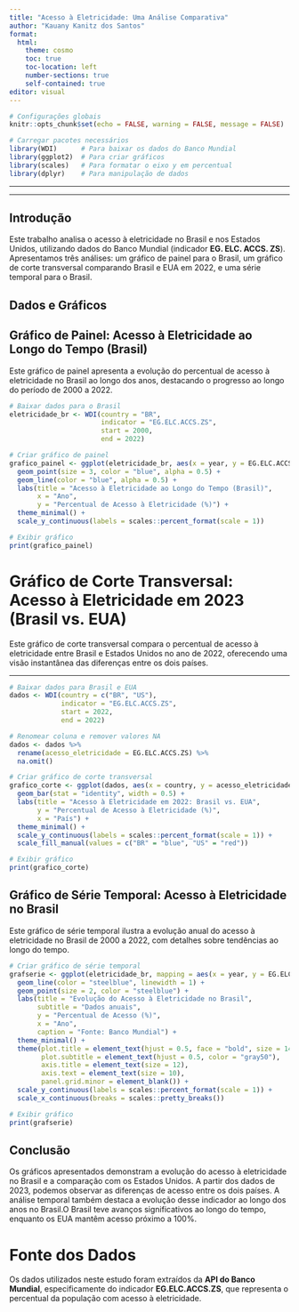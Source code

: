 ---
title: "Acesso à Eletricidade: Uma Análise Comparativa"
author: "Kauany Kanitz dos Santos"
format: 
  html:
    theme: cosmo
    toc: true
    toc-location: left
    number-sections: true
    self-contained: true
editor: visual
---

```{r setup, include=FALSE}
# Configurações globais
knitr::opts_chunk$set(echo = FALSE, warning = FALSE, message = FALSE)

# Carregar pacotes necessários
library(WDI)      # Para baixar os dados do Banco Mundial
library(ggplot2)  # Para criar gráficos
library(scales)   # Para formatar o eixo y em percentual
library(dplyr)    # Para manipulação de dados
```
---

------------------------------------------------------------------------

## Introdução

Este trabalho analisa o acesso à eletricidade no Brasil e nos Estados Unidos, utilizando dados do Banco Mundial (indicador **EG. ELC. ACCS. ZS**). Apresentamos três análises: um gráfico de painel para o Brasil, um gráfico de corte transversal comparando Brasil e EUA em 2022, e uma série temporal para o Brasil.

## Dados e Gráficos

## Gráfico de Painel: Acesso à Eletricidade ao Longo do Tempo (Brasil)

Este gráfico de painel apresenta a evolução do percentual de acesso à eletricidade no Brasil ao longo dos anos, destacando o progresso ao longo do período de 2000 a 2022.

```{r}
# Baixar dados para o Brasil
eletricidade_br <- WDI(country = "BR", 
                       indicator = "EG.ELC.ACCS.ZS", 
                       start = 2000, 
                       end = 2022)

# Criar gráfico de painel
grafico_painel <- ggplot(eletricidade_br, aes(x = year, y = EG.ELC.ACCS.ZS)) +
  geom_point(size = 3, color = "blue", alpha = 0.5) +
  geom_line(color = "blue", alpha = 0.5) +
  labs(title = "Acesso à Eletricidade ao Longo do Tempo (Brasil)",
       x = "Ano",
       y = "Percentual de Acesso à Eletricidade (%)") +
  theme_minimal() +
  scale_y_continuous(labels = scales::percent_format(scale = 1))

# Exibir gráfico
print(grafico_painel)
```

# Gráfico de Corte Transversal: Acesso à Eletricidade em 2023 (Brasil vs. EUA)

Este gráfico de corte transversal compara o percentual de acesso à eletricidade entre Brasil e Estados Unidos no ano de 2022, oferecendo uma visão instantânea das diferenças entre os dois países.

------------------------------------------------------------------------

```{r}
# Baixar dados para Brasil e EUA
dados <- WDI(country = c("BR", "US"),
             indicator = "EG.ELC.ACCS.ZS",
             start = 2022,
             end = 2022)

# Renomear coluna e remover valores NA
dados <- dados %>%
  rename(acesso_eletricidade = EG.ELC.ACCS.ZS) %>%
  na.omit()

# Criar gráfico de corte transversal
grafico_corte <- ggplot(dados, aes(x = country, y = acesso_eletricidade, fill = country)) +
  geom_bar(stat = "identity", width = 0.5) +
  labs(title = "Acesso à Eletricidade em 2022: Brasil vs. EUA",
       y = "Percentual de Acesso à Eletricidade (%)",
       x = "País") +
  theme_minimal() +
  scale_y_continuous(labels = scales::percent_format(scale = 1)) +
  scale_fill_manual(values = c("BR" = "blue", "US" = "red"))

# Exibir gráfico
print(grafico_corte)
```

## Gráfico de Série Temporal: Acesso à Eletricidade no Brasil

Este gráfico de série temporal ilustra a evolução anual do acesso à eletricidade no Brasil de 2000 a 2022, com detalhes sobre tendências ao longo do tempo.

```{r}
# Criar gráfico de série temporal
grafserie <- ggplot(eletricidade_br, mapping = aes(x = year, y = EG.ELC.ACCS.ZS)) +
  geom_line(color = "steelblue", linewidth = 1) +
  geom_point(size = 2, color = "steelblue") +
  labs(title = "Evolução do Acesso à Eletricidade no Brasil",
       subtitle = "Dados anuais",
       y = "Percentual de Acesso (%)",
       x = "Ano",
       caption = "Fonte: Banco Mundial") +
  theme_minimal() +
  theme(plot.title = element_text(hjust = 0.5, face = "bold", size = 14),
        plot.subtitle = element_text(hjust = 0.5, color = "gray50"),
        axis.title = element_text(size = 12),
        axis.text = element_text(size = 10),
        panel.grid.minor = element_blank()) +
  scale_y_continuous(labels = scales::percent_format(scale = 1)) +
  scale_x_continuous(breaks = scales::pretty_breaks())

# Exibir gráfico
print(grafserie)
```

## Conclusão

Os gráficos apresentados demonstram a evolução do acesso à eletricidade no Brasil e a comparação com os Estados Unidos. A partir dos dados de 2023, podemos observar as diferenças de acesso entre os dois países. A análise temporal também destaca a evolução desse indicador ao longo dos anos no Brasil.O Brasil teve avanços significativos ao longo do tempo, enquanto os EUA mantêm acesso próximo a 100%.

# Fonte dos Dados

Os dados utilizados neste estudo foram extraídos da **API do Banco Mundial**, especificamente do indicador **EG.ELC.ACCS.ZS**, que representa o percentual da população com acesso à eletricidade.
